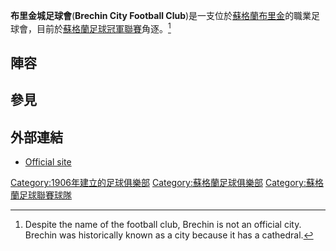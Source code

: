 {{noteTA
|G1=football
|G2=SPL
}}
{{Infobox football club
| clubname = 布里金城足球會
| image = [[File:Brechin_City_FC_logo.svg|150px]]
| fullname = Brechin City Football Club
| nickname = 'The City'
| founded  = {{Start date and age|1906|df=yes}}
| ground   = [[布里金|布里金]][[Glebe_Park,_Brechin|Glebe Park]]
| capacity = 4,083 (1,519 坐位)
| chairman = Ken Ferguson
| manager  = [[Darren_Dods|Darren Dods]]（領隊兼球員）<ref name="Dods appointment">{{cite news |url=http://www.bbc.co.uk/sport/0/football/33089448 |title=Darren Dods installed as Brechin City's new manager |publisher=BBC Sport |date=10 June 2015 |accessdate=10 June 2015 |archive-date=2015-06-16 |archive-url=https://web.archive.org/web/20150616233028/http://www.bbc.co.uk/sport/0/football/33089448 |dead-url=no }}</ref><ref name="Dods player/manager">{{cite news |url=http://www.brechinadvertiser.co.uk/sport/football/dods-reveals-his-vision-for-brechin-city-tenure-1-3799749 |title=Dods reveals his vision for Brechin City tenure |publisher=Brechin Advertiser |date=11 June 2015 |accessdate=11 June 2015 |deadurl=yes |archiveurl=https://web.archive.org/web/20150613131533/http://www.brechinadvertiser.co.uk/sport/football/dods-reveals-his-vision-for-brechin-city-tenure-1-3799749 |archivedate=2015年6月13日 }}</ref>
|  league   =[[蘇格蘭足球冠軍聯賽|蘇格蘭足球冠軍聯賽]]
|  season   =2016–17	
|  position = 蘇甲 , 第4名（附加賽勝方）
<!-- Home kit -->
| pattern_la1   =
| pattern_b1    =
| pattern_ra1   = 
| pattern_sh1   = 
| pattern_so1   =
| leftarm1      = FF0000
| body1         = FF0000
| rightarm1     = FF0000
| shorts1       = 000000
| socks1        = 000000
<!-- Away kit -->
| pattern_la2   = 
| pattern_b2    =
| pattern_ra2   = 
| pattern_sh2   = 
| pattern_so2   = _band_ecru
| leftarm2      = C8B560
| body2         = C8B560
| rightarm2     = C8B560
| shorts2       = 000080
| socks2        = 000080
| current  = 
}}
'''布里金城足球會'''('''Brechin City Football Club''')是一支位於[[蘇格蘭|蘇格蘭]][[布里金|布里金]]的職業足球會，目前於[[蘇格蘭足球冠軍聯賽|蘇格蘭足球冠軍聯賽]]角逐。<ref>Despite the name of the football club, Brechin is not an official city. Brechin was historically known as a city because it has a cathedral.</ref>

==陣容==
{{updated|2017年7月140日}}
{{Fs start}}
{{Fs player|no=|nat=SCO|pos=GK|name=Scott Costello}}
{{Fs player|no=|nat=SCO|pos=GK|name=Patrick O'Neil}}
{{Fs player|no=|nat=SCO|pos=GK|name=[[Graeme_Smith_(footballer,_born_1983)|Graeme Smith]]}}
{{Fs player|no=|nat=SCO|pos=DF|name=Sean Crighton}}
{{Fs player|no=|nat=SCO|pos=DF|name=[[Darren_Dods|Darren Dods]]|other=player/manager}}
{{Fs player|no=|nat=SCO|pos=DF|name=[[Willie_Dyer|Willie Dyer]]}}
{{Fs player|no=|nat=SCO|pos=DF|name=[[Elliot_Ford|Elliot Ford]]}}
{{Fs player|no=|nat=SCO|pos=DF|name=[[Ally_Love|Ally Love]]}}
{{Fs player|no=|nat=SCO|pos=DF|name=[[Ryan_McGeever|Ryan McGeever]]}}
{{Fs player|no=|nat=SCO|pos=DF|name=Paul McLean}}
{{Fs player|no=|nat=SCO|pos=DF|name=Chris O'Neil}}
{{Fs mid}}
{{Fs player|no=|nat=SCO|pos=DF|name=[[Euan_Spark|Euan Spark]]}}
{{Fs player|no=|nat=ENG|pos=MF|name=James Dale}}
{{Fs player|no=|nat=SCO|pos=MF|name=Gary Fusco}}
{{Fs player|no=|nat=SCO|pos=MF|name=Finn Graham}}
{{Fs player|no=|nat=SCO|pos=MF|name=[[Aron_Lynas|Aron Lynas]]}}
{{Fs player|no=|nat=SCO|pos=MF|name=Jordan Sinclair}}
{{Fs player|no=|nat=SCO|pos=MF|name=Euan Smith}}
{{Fs player|no=|nat=SCO|pos=MF|name=Liam Watt}}
{{Fs player|no=|nat=IRE|pos=FW|name=[[Andy_Jackson_(footballer,_born_1988)|Andy Jackson]]}}
{{Fs player|no=|nat=ENG|pos=FW|name=[[Isaac_Layne|Isaac Layne]]}}
{{Fs player|no=|nat=SCO|pos=FW|name=Kalvin Orsi}}
{{Fs end}}

== 參見 ==
{{Reflist}}

==外部連結==
*[http://www.brechincity.com/ Official site] {{Wayback|url=http://www.brechincity.com/ |date=20080828041424 }}

{{DEFAULTSORT:Brechin City}}
[[Category:1906年建立的足球俱樂部|Category:1906年建立的足球俱樂部]]
[[Category:蘇格蘭足球俱樂部|Category:蘇格蘭足球俱樂部]]
[[Category:蘇格蘭足球聯賽球隊|Category:蘇格蘭足球聯賽球隊]]
